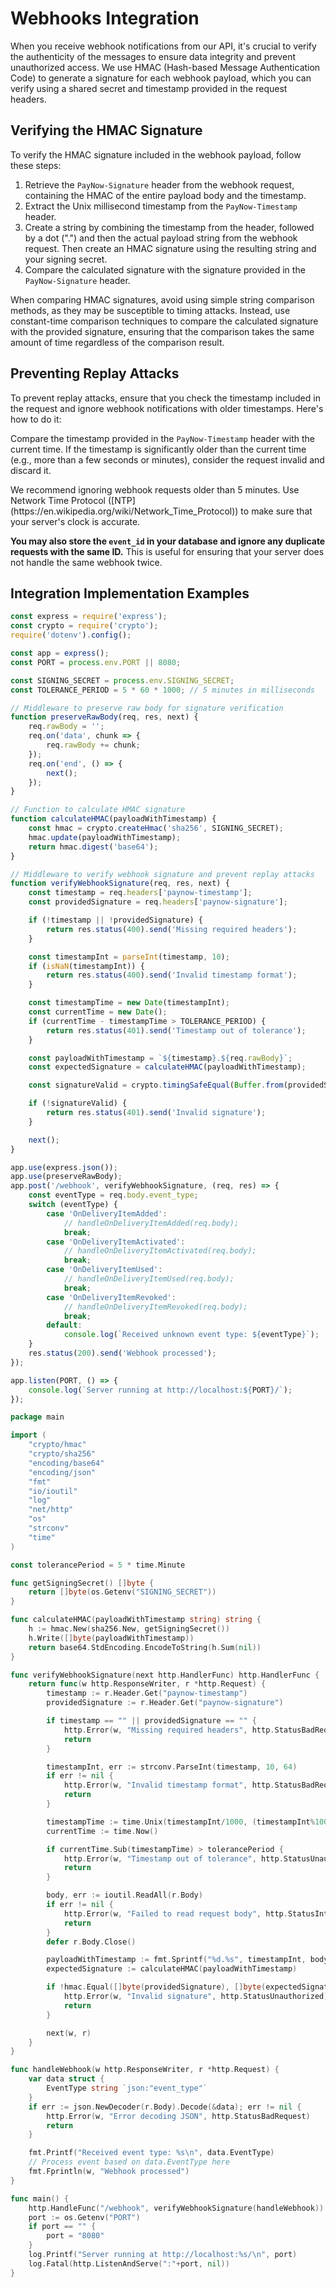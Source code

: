 # Webhooks Integration

When you receive webhook notifications from our API, it's crucial to verify the authenticity of the messages to ensure data integrity and prevent unauthorized access.
We use HMAC (Hash-based Message Authentication Code) to generate a signature for each webhook payload, which you can verify using a shared secret and timestamp provided in the request headers.

## Verifying the HMAC Signature
To verify the HMAC signature included in the webhook payload, follow these steps:

1. Retrieve the `PayNow-Signature` header from the webhook request, containing the HMAC of the entire payload body and the timestamp.
2. Extract the Unix millisecond timestamp from the `PayNow-Timestamp` header.
3. Create a string by combining the timestamp from the header, followed by a dot (".") and then the actual payload string from the webhook request.
Then create an HMAC signature using the resulting string and your signing secret.
4. Compare the calculated signature with the signature provided in the `PayNow-Signature` header.

<Note>
    When comparing HMAC signatures, avoid using simple string comparison methods, as they may be susceptible to timing attacks.
    Instead, use constant-time comparison techniques to compare the calculated signature with the provided signature, ensuring that the comparison takes the same amount of time regardless of the comparison result.
</Note>

## Preventing Replay Attacks
To prevent replay attacks, ensure that you check the timestamp included in the request and ignore webhook notifications with older timestamps. Here's how to do it:

Compare the timestamp provided in the `PayNow-Timestamp` header with the current time.
If the timestamp is significantly older than the current time (e.g., more than a few seconds or minutes), consider the request invalid and discard it.

<Note>
    We recommend ignoring webhook requests older than 5 minutes. Use Network Time Protocol ([NTP](https://en.wikipedia.org/wiki/Network_Time_Protocol)) to make sure that your server's clock is accurate.
</Note>

**You may also store the `event_id` in your database and ignore any duplicate requests with the same ID.**
This is useful for ensuring that your server does not handle the same webhook twice.

## Integration Implementation Examples


<CodeGroup>

```js {{ language: 'js' }}
const express = require('express');
const crypto = require('crypto');
require('dotenv').config();

const app = express();
const PORT = process.env.PORT || 8080;

const SIGNING_SECRET = process.env.SIGNING_SECRET;
const TOLERANCE_PERIOD = 5 * 60 * 1000; // 5 minutes in milliseconds

// Middleware to preserve raw body for signature verification
function preserveRawBody(req, res, next) {
    req.rawBody = '';
    req.on('data', chunk => {
        req.rawBody += chunk;
    });
    req.on('end', () => {
        next();
    });
}

// Function to calculate HMAC signature
function calculateHMAC(payloadWithTimestamp) {
    const hmac = crypto.createHmac('sha256', SIGNING_SECRET);
    hmac.update(payloadWithTimestamp);
    return hmac.digest('base64');
}

// Middleware to verify webhook signature and prevent replay attacks
function verifyWebhookSignature(req, res, next) {
    const timestamp = req.headers['paynow-timestamp'];
    const providedSignature = req.headers['paynow-signature'];

    if (!timestamp || !providedSignature) {
        return res.status(400).send('Missing required headers');
    }

    const timestampInt = parseInt(timestamp, 10);
    if (isNaN(timestampInt)) {
        return res.status(400).send('Invalid timestamp format');
    }

    const timestampTime = new Date(timestampInt);
    const currentTime = new Date();
    if (currentTime - timestampTime > TOLERANCE_PERIOD) {
        return res.status(401).send('Timestamp out of tolerance');
    }

    const payloadWithTimestamp = `${timestamp}.${req.rawBody}`;
    const expectedSignature = calculateHMAC(payloadWithTimestamp);

    const signatureValid = crypto.timingSafeEqual(Buffer.from(providedSignature, 'base64'), Buffer.from(expectedSignature, 'base64'));

    if (!signatureValid) {
        return res.status(401).send('Invalid signature');
    }

    next();
}

app.use(express.json());
app.use(preserveRawBody);
app.post('/webhook', verifyWebhookSignature, (req, res) => {
    const eventType = req.body.event_type;
    switch (eventType) {
        case 'OnDeliveryItemAdded':
            // handleOnDeliveryItemAdded(req.body);
            break;
        case 'OnDeliveryItemActivated':
            // handleOnDeliveryItemActivated(req.body);
            break;
        case 'OnDeliveryItemUsed':
            // handleOnDeliveryItemUsed(req.body);
            break;
        case 'OnDeliveryItemRevoked':
            // handleOnDeliveryItemRevoked(req.body);
            break;
        default:
            console.log(`Received unknown event type: ${eventType}`);
    }
    res.status(200).send('Webhook processed');
});

app.listen(PORT, () => {
    console.log(`Server running at http://localhost:${PORT}/`);
});
```

```go {{ language: 'go' }}
package main

import (
    "crypto/hmac"
    "crypto/sha256"
    "encoding/base64"
    "encoding/json"
    "fmt"
    "io/ioutil"
    "log"
    "net/http"
    "os"
    "strconv"
    "time"
)

const tolerancePeriod = 5 * time.Minute

func getSigningSecret() []byte {
    return []byte(os.Getenv("SIGNING_SECRET"))
}

func calculateHMAC(payloadWithTimestamp string) string {
    h := hmac.New(sha256.New, getSigningSecret())
    h.Write([]byte(payloadWithTimestamp))
    return base64.StdEncoding.EncodeToString(h.Sum(nil))
}

func verifyWebhookSignature(next http.HandlerFunc) http.HandlerFunc {
    return func(w http.ResponseWriter, r *http.Request) {
        timestamp := r.Header.Get("paynow-timestamp")
        providedSignature := r.Header.Get("paynow-signature")

        if timestamp == "" || providedSignature == "" {
            http.Error(w, "Missing required headers", http.StatusBadRequest)
            return
        }

        timestampInt, err := strconv.ParseInt(timestamp, 10, 64)
        if err != nil {
            http.Error(w, "Invalid timestamp format", http.StatusBadRequest)
            return
        }

        timestampTime := time.Unix(timestampInt/1000, (timestampInt%1000)*int64(time.Millisecond))
        currentTime := time.Now()

        if currentTime.Sub(timestampTime) > tolerancePeriod {
            http.Error(w, "Timestamp out of tolerance", http.StatusUnauthorized)
            return
        }

        body, err := ioutil.ReadAll(r.Body)
        if err != nil {
            http.Error(w, "Failed to read request body", http.StatusInternalServerError)
            return
        }
        defer r.Body.Close()

        payloadWithTimestamp := fmt.Sprintf("%d.%s", timestampInt, body)
        expectedSignature := calculateHMAC(payloadWithTimestamp)

        if !hmac.Equal([]byte(providedSignature), []byte(expectedSignature)) {
            http.Error(w, "Invalid signature", http.StatusUnauthorized)
            return
        }

        next(w, r)
    }
}

func handleWebhook(w http.ResponseWriter, r *http.Request) {
    var data struct {
        EventType string `json:"event_type"`
    }
    if err := json.NewDecoder(r.Body).Decode(&data); err != nil {
        http.Error(w, "Error decoding JSON", http.StatusBadRequest)
        return
    }

    fmt.Printf("Received event type: %s\n", data.EventType)
    // Process event based on data.EventType here
    fmt.Fprintln(w, "Webhook processed")
}

func main() {
    http.HandleFunc("/webhook", verifyWebhookSignature(handleWebhook))
    port := os.Getenv("PORT")
    if port == "" {
        port = "8080"
    }
    log.Printf("Server running at http://localhost:%s/\n", port)
    log.Fatal(http.ListenAndServe(":"+port, nil))
}
```

</CodeGroup>